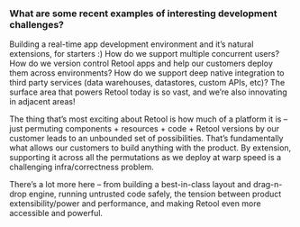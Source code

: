### What are some recent examples of interesting development challenges?

Building a real-time app development environment and it’s natural extensions,
for starters :) How do we support multiple concurrent users? How do we version
control Retool apps and help our customers deploy them across environments? How
do we support deep native integration to third party services (data warehouses,
datastores, custom APIs, etc)? The surface area that powers Retool today is so
vast, and we’re also innovating in adjacent areas!

The thing that’s most exciting about Retool is how much of a platform it is –
just permuting components + resources + code + Retool versions by our customer
leads to an unbounded set of possibilities. That’s fundamentally what allows our
customers to build anything with the product. By extension, supporting it across
all the permutations as we deploy at warp speed is a challenging
infra/correctness problem.

There’s a lot more here – from building a best-in-class layout and drag-n-drop
engine, running untrusted code safely, the tension between product
extensibility/power and performance, and making Retool even more accessible and
powerful.
